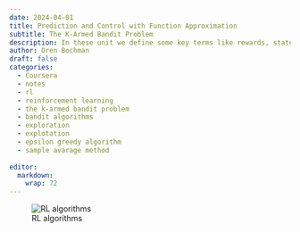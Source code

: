 ```yaml
---
date: 2024-04-01
title: Prediction and Control with Function Approximation
subtitle: The K-Armed Bandit Problem
description: In these unit we define some key terms like rewards, states, action, value functions, action values functions. Then we consider at the the multi-armed bandit problem leading to exploration explotation dillema, the epsilon greedy algorithm.
author: Oren Bochman
draft: false
categories:
  - Coursera
  - notes
  - rl
  - reinforcement learning
  - the k-armed bandit problem
  - bandit algorithms
  - exploration 
  - explotation
  - epsilon greedy algorithm
  - sample avarage method
  
editor: 
  markdown: 
    wrap: 72
---
```


![RL algorithms](img/alg_selector.jpeg){.column-margin}